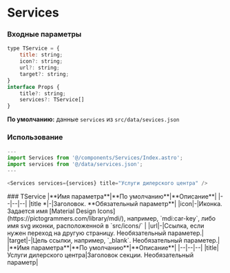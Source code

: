 # Services

### Входные параметры

```js
type TService = {
	title: string;
	icon?: string;
	url?: string;
	target?: string;
}
interface Props {
	title?: string;
	services?: TService[]
}
```
**По умолчанию:** данные `services` из `src/data/sevices.json`

### Использование
```js
---
import Services from '@/components/Services/Index.astro';
import services from '@/data/services.json';
---

<Services services={services} title="Услуги дилерского центра" />

```

<div class="*:!text-left my-10">
### TService
    |**Имя параметра**|**По умолчанию**|**Описание**|
    |--|--|--|
	|title *|-|Заголовок. **Обязательный параметр**|
    |icon|-|Иконка. Задается имя [Material Design Icons](https://pictogrammers.com/library/mdi/), например, `mdi:car-key`, либо имя svg иконки, расположенной в `src/icons/` |
    |url|-|Ссылка, если нужен переход на другую страницу. Необязательный параметер.|
    |target|-|Цель ссылки, например, `_blank`. Необязательный параметер.|
</div>

<div class="*:!text-left mb-10">
    |**Имя параметра**|**По умолчанию**|**Описание**|
    |--|--|--|
	|title|Услуги дилерского центра|Заголовок секции. Необязательный параметр|
</div>
